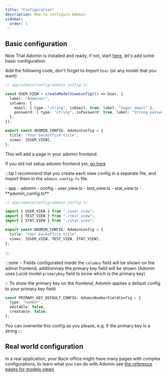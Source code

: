 ```yaml
---
title: "Configuration"
description: How to configure Adomin
sidebar:
  order: 3
---
```



## Basic configuration

Now That Adomin is installed and ready, if not, start [here](/adomin/guides/installation), let's add some basic configuration:

Add the following code, don't forget to import `User` (or any model that you want)

```ts
// app/adomin/config/adomin_config.ts

const USER_VIEW = createModelViewConfig(() => User, {
  label: "Adominer",
  columns: {
    email: { type: "string", isEmail: true, label: "Super email" },
    password: { type: "string", isPassword: true, label: "Strong password" },
  },
});

export const ADOMIN_CONFIG: AdominConfig = {
  title: "Your backoffice title",
  views: [USER_VIEW],
};
```

This will add a page in your adomin frontend.

If you did not setup adomin frontend yet, [go here](/adomin/guides/installation#frontend-installation)

:::tip
I recommend that you create each view config in a separate file, and import them in the `adomin_config.ts` file.

<FileTree>
- app
  - adomin
    - config
      - user_view.ts
      - test_view.ts
      - stat_view.ts
      - **adomin_config.ts**
</FileTree>

```ts
// app/adomin/config/adomin_config.ts

import { USER_VIEW } from "./user_view";
import { TEST_VIEW } from "./test_view";
import { STAT_VIEW } from "./stat_view";

export const ADOMIN_CONFIG: AdominConfig = {
  title: "Your backoffice title",
  views: [USER_VIEW, TEST_VIEW, STAT_VIEW],
};
```
:::

:::note
💡 Fields configurated inside the `columns` field will be shown on the admin frontend, additionnaly the primary key field will be shown
(Adomin uses Lucid model `primaryKey` field to know which is the primary key)

💡 To show the primary key on the frontend, Adomin applies a default config to your primary key field:

```ts
const PRIMARY_KEY_DEFAULT_CONFIG: AdominNumberFieldConfig = {
  type: "number",
  editable: false,
  creatable: false,
};
```

You can overwrite this config as you please, e.g. if the primary key is a string
:::

## Real world configuration

In a real application, your Back-office might have many pages with complex configurations, to learn what you can do with Adomin see [the reference pages for models views](/adomin/reference/views)
